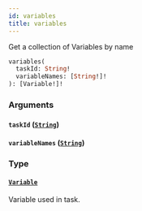 ```yaml
---
id: variables
title: variables
---
```



Get a collection of Variables by name


```graphql
variables(
  taskId: String!
  variableNames: [String!]!
): [Variable!]!

```


### Arguments

#### `taskId` ([`String`](/docs/apis-clients/tasklist-api/scalars/string))




#### `variableNames` ([`String`](/docs/apis-clients/tasklist-api/scalars/string))




### Type

#### [`Variable`](/docs/apis-clients/tasklist-api/objects/variable) 

Variable used in task.




